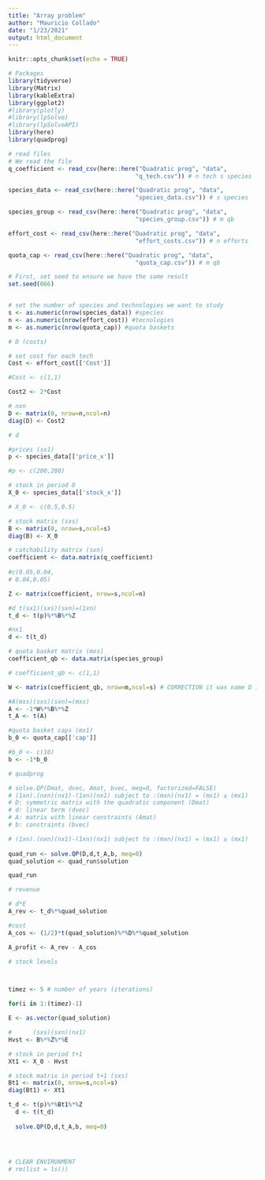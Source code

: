 ```yaml
---
title: "Array problem"
author: "Mauricio Collado"
date: "1/23/2021"
output: html_document
---
```


```r
knitr::opts_chunk$set(echo = TRUE)
```

```r

# Packages
library(tidyverse)
library(Matrix)
library(kableExtra)
library(ggplot2)
#library(plotly)
#library(lpSolve)
#library(lpSolveAPI)
library(here)
library(quadprog)
```

```r
# read files
# We read the file
q_coefficient <- read_csv(here::here("Quadratic prog", "data",
                                    "q_tech.csv")) # n tech s species

species_data <- read_csv(here::here("Quadratic prog", "data",
                                    "species_data.csv")) # s species

species_group <- read_csv(here::here("Quadratic prog", "data",
                                    "species_group.csv")) # m qb

effort_cost <- read_csv(here::here("Quadratic prog", "data",
                                    "effort_costs.csv")) # n efforts

quota_cap <- read_csv(here::here("Quadratic prog", "data",
                                    "quota_cap.csv")) # m qb
```

```r
# First, set seed to ensure we have the same result 
set.seed(666)


# set the number of species and technologies we want to study
s <- as.numeric(nrow(species_data)) #species
n <- as.numeric(nrow(effort_cost)) #tecnologies
m <- as.numeric(nrow(quota_cap)) #quota baskets

```


```r
# D (costs)

# set cost for each tech
Cost <- effort_cost[['Cost']]

#Cost <- c(1,1)

Cost2 <- 2*Cost

# nxn 
D <- matrix(0, nrow=n,ncol=n)
diag(D) <- Cost2

```

```r
# d

#prices (sx1)
p <- species_data[['price_x']]

#p <- c(200,200)

# stock in period 0
X_0 <- species_data[['stock_x']]

# X_0 <- c(0.5,0.5)

# stock matrix (sxs)
B <- matrix(0, nrow=s,ncol=s)
diag(B) <- X_0

# catchability matrix (sxn)
coefficient <- data.matrix(q_coefficient)
  
#c(0.05,0.04,
# 0.04,0.05)

Z <- matrix(coefficient, nrow=s,ncol=n)

#d t(sx1)(sxs)(sxn)=(1xn)
t_d <- t(p)%*%B%*%Z

#nx1
d <- t(t_d)

```

```r
# quota basket matrix (mxs)
coefficient_qb <- data.matrix(species_group)

# coefficient_qb <- c(1,1)

W <- matrix(coefficient_qb, nrow=m,ncol=s) # CORRECTION it was name D in the document, and D is defined as cost. I renamed it as W.

#A(mxs)(sxs)(sxn)=(mxs)
A <- -1*W%*%B%*%Z
t_A <- t(A)
```

```r
#quota basket caps (mx1)
b_0 <- quota_cap[['cap']]

#b_0 <- c(10)
b <- -1*b_0

```

```r
# quadprog

# solve.QP(Dmat, dvec, Amat, bvec, meq=0, factorized=FALSE)
# (1xn).(nxn)(nx1)-(1xn)(nx1) subject to :(mxn)(nx1) = (mx1) ≥ (mx1)
# D: symmetric matrix with the quadratic component (Dmat)
# d: linear term (dvec)
# A: matrix with linear constraints (Amat)
# b: constraints (bvec)

# (1xn).(nxn)(nx1)-(1xn)(nx1) subject to :(mxn)(nx1) = (mx1) ≥ (mx1)
 
quad_run <- solve.QP(D,d,t_A,b, meq=0)
quad_solution <- quad_run$solution

quad_run
```


```r
# revenue

# d*E
A_rev <- t_d%*%quad_solution

#cost
A_cos <- (1/2)*t(quad_solution)%*%D%*%quad_solution

A_profit <- A_rev - A_cos

```

```r
# stock levels



timez <- 5 # number of years (iterations)

for(i in 1:(timez)-1)

E <- as.vector(quad_solution)  

#      (sxs)(sxn)(nx1)
Hvst <- B%*%Z%*%E

# stock in period t+1
Xt1 <- X_0 - Hvst

# stock matrix in period t+1 (sxs)
Bt1 <- matrix(0, nrow=s,ncol=s)
diag(Bt1) <- Xt1

t_d <- t(p)%*%Bt1%*%Z
  d <- t(t_d)
  
  solve.QP(D,d,t_A,b, meq=0)





```


```r

# CLEAR ENVIRONMENT
# rm(list = ls())
```

